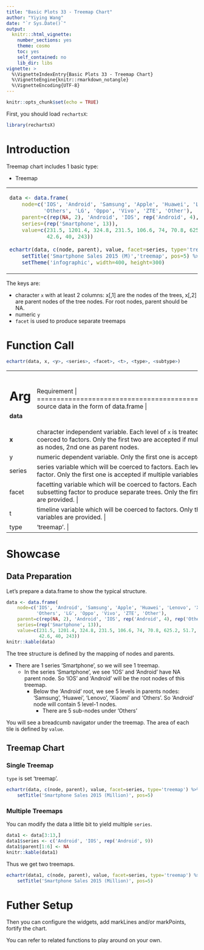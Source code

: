 ```yaml
---
title: "Basic Plots 33 - Treemap Chart"
author: "Yiying Wang"
date: "`r Sys.Date()`"
output: 
  knitr:::html_vignette:
    number_sections: yes
    theme: cosmo
    toc: yes
    self_contained: no
    lib_dir: libs
vignette: >
  %\VignetteIndexEntry{Basic Plots 33 - Treemap Chart}
  %\VignetteEngine{knitr::rmarkdown_notangle}
  %\VignetteEncoding{UTF-8}
---
```


```r
knitr::opts_chunk$set(echo = TRUE)
```

First, you should load `rechartsX`:
```r
library(rechartsX)
```

# Introduction

Treemap chart includes 1 basic type:

- Treemap

<table id='intro'>
<tr><td>
```r
data <- data.frame(
    node=c('IOS', 'Android', 'Samsung', 'Apple', 'Huawei', 'Lenovo', 'Xiaomi', 
           'Others', 'LG', 'Oppo', 'Vivo', 'ZTE', 'Other'),
    parent=c(rep(NA, 2), 'Android', 'IOS', rep('Android', 4), rep('Others', 5)),
    series=(rep('Smartphone', 13)),
    value=c(231.5, 1201.4, 324.8, 231.5, 106.6, 74, 70.8, 625.2, 51.7, 49.1,
            42.6, 40, 243))
    
echartr(data, c(node, parent), value, facet=series, type='treemap') %>%
    setTitle('Smartphone Sales 2015 (M)','treemap', pos=5) %>% 
    setTheme('infographic', width=400, height=300)
```
</td>
<td>

</td></tr>
</table>

The keys are:

- character `x` with at least 2 columns: x[,1] are the nodes of the trees, x[,2] are parent nodes of the tree nodes. For root nodes, parent should be NA.
- numeric `y`
- `facet` is used to produce separate treemaps

# Function Call

```r
echartr(data, x, <y>, <series>, <facet>, <t>, <type>, <subtype>)
```

+--------+--------------------------------------------------------------------+
| Arg    |  Requirement                                                       |
+========+====================================================================+
|**data**| source data in the form of data.frame                            |
+--------+--------------------------------------------------------------------+
| **x**  | character independent variable. Each level of `x` is treated as a data series. Other type will be coerced to factors. Only the first two are accepted if multiple variables are provided: 1st one as nodes, 2nd one as parent nodes. |
+--------+--------------------------------------------------------------------+
| y      | numeric dependent variable. Only the first one is accepted if multiple variables are provided. |
+--------+--------------------------------------------------------------------+
| series | series variable which will be coerced to factors. Each level of `series` is treated as a grouping factor. Only the first one is accepted if multiple variables are provided. |
+--------+--------------------------------------------------------------------+
| facet  | facetting variable which will be coerced to factors. Each level of `facet` is treated as a subsetting factor to produce separate trees. Only the first one is accepted if multiple variables are provided. |
+--------+--------------------------------------------------------------------+
|  t     | timeline variable which will be coerced to factors. Only the first one is accepted if multiple variables are provided. |
+--------+--------------------------------------------------------------------+
| type   | 'treemap'. |
+--------+--------------------------------------------------------------------+

# Showcase

## Data Preparation

Let's prepare a data.frame to show the typical structure.

```r
data <- data.frame(
    node=c('IOS', 'Android', 'Samsung', 'Apple', 'Huawei', 'Lenovo', 'Xiaomi', 
           'Others', 'LG', 'Oppo', 'Vivo', 'ZTE', 'Other'),
    parent=c(rep(NA, 2), 'Android', 'IOS', rep('Android', 4), rep('Others', 5)),
    series=(rep('Smartphone', 13)),
    value=c(231.5, 1201.4, 324.8, 231.5, 106.6, 74, 70.8, 625.2, 51.7, 49.1,
            42.6, 40, 243))
knitr::kable(data)
```

The tree structure is defined by the mapping of nodes and parents.

- There are 1 series 'Smartphone', so we will see 1 treemap.
    - In the series 'Smartphone', we see 'IOS' and 'Android' have NA parent node. So 'IOS' and 'Android' will be the root nodes of this treemap.
        - Below the 'Android' root, we see 5 levels in parents nodes: 'Samsung', 'Huawei', 'Lenovo', 'Xiaomi' and 'Others'. So 'Android' node will contain 5 level-1 nodes.
            - There are 5 sub-nodes under 'Others'

You will see a breadcumb navigator under the treemap. The area of each tile is defined by `value`.

## Treemap Chart

### Single Treemap

`type` is set 'treemap'.

```r
echartr(data, c(node, parent), value, facet=series, type='treemap') %>%
    setTitle('Smartphone Sales 2015 (Million)', pos=5)
```

### Multiple Treemaps

You can modify the data a little bit to yield multiple `series`.

```r
data1 <- data[3:13,]
data1$series <- c('Android', 'IOS', rep('Android', 9))
data1$parent[1:6] <- NA
knitr::kable(data1)
```

Thus we get two treemaps.

```r
echartr(data1, c(node, parent), value, facet=series, type='treemap') %>%
    setTitle('Smartphone Sales 2015 (Million)', pos=5)
```


# Futher Setup

Then you can configure the widgets, add markLines and/or markPoints, fortify the chart.

You can refer to related functions to play around on your own.


